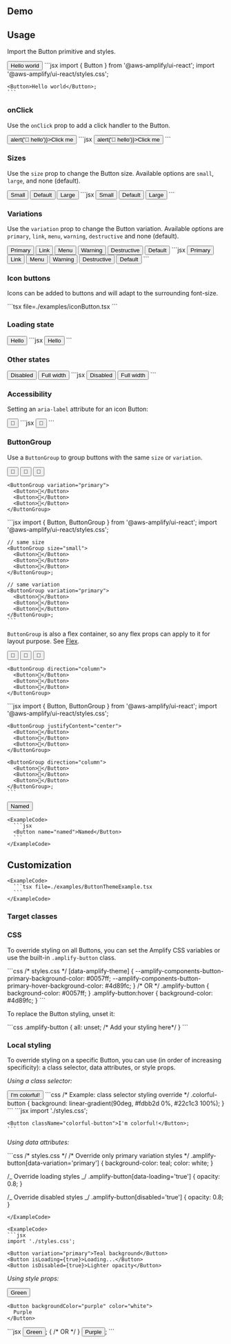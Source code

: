 

## Demo

<ButtonDemo />

## Usage

Import the Button primitive and styles.

<Example>
  <View>
    <Button>Hello world</Button>
  </View>

  <ExampleCode>
    ```jsx
    import { Button } from '@aws-amplify/ui-react';
    import '@aws-amplify/ui-react/styles.css';

    <Button>Hello world</Button>;
    ```

  </ExampleCode>
</Example>

### onClick

Use the `onClick` prop to add a click handler to the Button.

<Example>
  <View>
    <Button onClick={() => alert('👋 hello')}>Click me</Button>
  </View>

  <ExampleCode>
    ```jsx
    <Button onClick={() => alert('👋 hello')}>Click me</Button>
    ```
  </ExampleCode>
</Example>

### Sizes

Use the `size` prop to change the Button size. Available options are `small`, `large`, and none (default).

<Example>
  <View>
    <Button size="small">Small</Button>
    <Button>Default</Button>
    <Button size="large">Large</Button>
  </View>

  <ExampleCode>
    ```jsx
    <Button size="small">Small</Button>
    <Button>Default</Button>
    <Button size="large">Large</Button>
    ```
  </ExampleCode>
</Example>

### Variations

Use the `variation` prop to change the Button variation. Available options are `primary`, `link`, `menu`, `warning`, `destructive` and none (default).

<Example>
  <View>
    <Button variation="primary">Primary</Button>
    <Button variation="link">Link</Button>
    <Button variation="menu">Menu</Button>
    <Button variation="warning">Warning</Button>
    <Button variation="destructive">Destructive</Button>
    <Button>Default</Button>
  </View>

  <ExampleCode>
    ```jsx
    <Button variation="primary">Primary</Button>
    <Button variation="link">Link</Button>
    <Button variation="menu">Menu</Button>
    <Button variation="warning">Warning</Button>
    <Button variation="destructive">Destructive</Button>
    <Button>Default</Button>
    ```
  </ExampleCode>
</Example>

### Icon buttons

Icons can be added to buttons and will adapt to the surrounding font-size.

<Example>
  <IconButtonExample />

  <ExampleCode>
    ```tsx file=./examples/iconButton.tsx
    ```
  </ExampleCode>
</Example>

### Loading state

<Example>
  <View>
    <Button isLoading={true} loadingText="Loading..." variation="primary">
      Hello
    </Button>
  </View>

  <ExampleCode>
    ```jsx
    <Button isLoading={true} loadingText="Loading..." variation="primary">
      Hello
    </Button>
    ```
  </ExampleCode>
</Example>

### Other states

<Example>
  <Flex direction="column" alignItems="flex-start">
    <Button isDisabled={true}>Disabled</Button>
    <Button isFullWidth={true}>Full width</Button>
  </Flex>

  <ExampleCode>
    ```jsx
    <Button isDisabled={true}>Disabled</Button>
    <Button isFullWidth={true}>Full width</Button>
    ```
  </ExampleCode>
</Example>

### Accessibility

Setting an `aria-label` attribute for an icon Button:

<Example>
  <Button ariaLabel="To the moon!">🚀</Button>

  <ExampleCode>
    ```jsx
    <Button ariaLabel="To the moon!">🚀</Button>
    ```
  </ExampleCode>
</Example>

### ButtonGroup

Use a `ButtonGroup` to group buttons with the same `size` or `variation`.

<Example>
  <Flex direction="column">
    <ButtonGroup size="small">
      <Button>🚀</Button>
      <Button>🚀</Button>
      <Button>🚀</Button>
    </ButtonGroup>

    <ButtonGroup variation="primary">
      <Button>🚀</Button>
      <Button>🚀</Button>
      <Button>🚀</Button>
    </ButtonGroup>

  </Flex>

  <ExampleCode>
    ```jsx
    import { Button, ButtonGroup } from '@aws-amplify/ui-react';
    import '@aws-amplify/ui-react/styles.css';

    // same size
    <ButtonGroup size="small">
      <Button>🚀</Button>
      <Button>🚀</Button>
      <Button>🚀</Button>
    </ButtonGroup>;

    // same variation
    <ButtonGroup variation="primary">
      <Button>🚀</Button>
      <Button>🚀</Button>
      <Button>🚀</Button>
    </ButtonGroup>;
    ```

  </ExampleCode>
</Example>

`ButtonGroup` is also a flex container, so any flex props can apply to it for layout purpose. See [Flex](/components/flex).

<Example>
  <Flex direction="column">
    <ButtonGroup justifyContent="center">
      <Button>🚀</Button>
      <Button>🚀</Button>
      <Button>🚀</Button>
    </ButtonGroup>

    <ButtonGroup direction="column">
      <Button>🚀</Button>
      <Button>🚀</Button>
      <Button>🚀</Button>
    </ButtonGroup>

  </Flex>

  <ExampleCode>
    ```jsx
    import { Button, ButtonGroup } from '@aws-amplify/ui-react';
    import '@aws-amplify/ui-react/styles.css';

    <ButtonGroup justifyContent="center">
      <Button>🚀</Button>
      <Button>🚀</Button>
      <Button>🚀</Button>
    </ButtonGroup>

    <ButtonGroup direction="column">
      <Button>🚀</Button>
      <Button>🚀</Button>
      <Button>🚀</Button>
    </ButtonGroup>;
    ```

  </ExampleCode>
</Example>

<StandardHTMLAttributes component="Button" element="<button>">
  <Example>
    <Button name="named">Named</Button>

    <ExampleCode>
      ```jsx
      <Button name="named">Named</Button>
      ```
    </ExampleCode>

  </Example>
</StandardHTMLAttributes>

## Customization

<ThemeExample component="Button">
  <Example>
    <ButtonThemeExample />

    <ExampleCode>
      ```tsx file=./examples/ButtonThemeExample.tsx
      ```
    </ExampleCode>

  </Example>
</ThemeExample>

### Target classes

<ComponentStyleDisplay componentName="Button" />

### CSS

To override styling on all Buttons, you can set the Amplify CSS variables or use the built-in `.amplify-button` class.

<ExampleCode>
  ```css
  /* styles.css */
  [data-amplify-theme] {
    --amplify-components-button-primary-background-color: #0057ff;
    --amplify-components-button-primary-hover-background-color: #4d89fc;
  }
  /* OR */
  .amplify-button {
    background-color: #0057ff;
  }
  .amplify-button:hover {
    background-color: #4d89fc;
  }
  ```
</ExampleCode>

To replace the Button styling, unset it:

<ExampleCode>
  ```css
  .amplify-button {
    all: unset;
    /* Add your styling here*/
  }
  ```
</ExampleCode>

### Local styling

To override styling on a specific Button, you can use (in order of increasing specificity): a class selector, data attributes, or style props.

_Using a class selector:_

<Example>
  <Button className="colorful-button">I'm colorful!</Button>

  <ExampleCode>
    ```css
    /* Example: class selector styling override */
    .colorful-button {
      background: linear-gradient(90deg, #fdbb2d 0%, #22c1c3 100%);
    }
    ```
  </ExampleCode>

  <ExampleCode>
    ```jsx
    import './styles.css';

    <Button className="colorful-button">I'm colorful!</Button>;
    ```

  </ExampleCode>
</Example>

_Using data attributes:_

<ExampleCode>
  ```css
  /* styles.css */
  /* Override only primary variation styles */
  .amplify-button[data-variation='primary'] {
    background-color: teal;
    color: white;
  }

/_ Override loading styles _/
.amplify-button[data-loading='true'] {
opacity: 0.8;
}

/_ Override disabled styles _/
.amplify-button[disabled='true'] {
opacity: 0.8;
}

````
</ExampleCode>

<ExampleCode>
```jsx
import './styles.css';

<Button variation="primary">Teal background</Button>
<Button isLoading={true}>Loading...</Button>
<Button isDisabled={true}>Lighter opacity</Button>
````

</ExampleCode>

_Using style props:_

<Example>
  <View>
    <Button style={{ backgroundColor: 'green', color: 'white' }}>Green</Button>

    <Button backgroundColor="purple" color="white">
      Purple
    </Button>

  </View>

  <ExampleCode>
    ```jsx
    <Button style={{ backgroundColor: 'green', color: 'white' }}>Green</Button>;
    {
      /* OR */
    }
    <Button backgroundColor="purple" color="white">
      Purple
    </Button>;
    ```
  </ExampleCode>
</Example>
